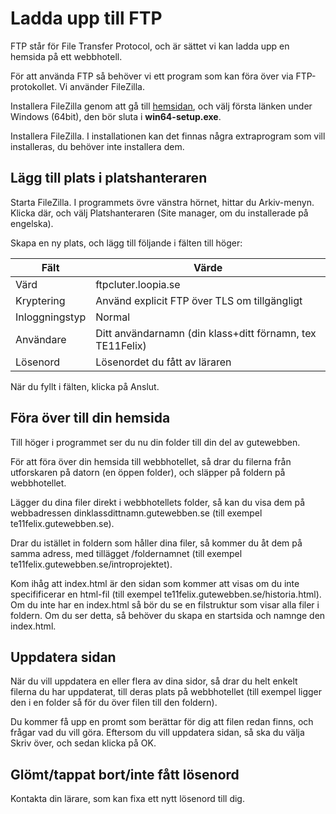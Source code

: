 # Ladda upp till FTP

FTP står för File Transfer Protocol, och är sättet vi kan ladda upp en hemsida på ett webbhotell.

För att använda FTP så behöver vi ett program som kan föra över via FTP-protokollet. Vi använder FileZilla.

Installera FileZilla genom att gå till [hemsidan](https://filezilla-project.org/download.php?show_all=1), och välj första länken under Windows (64bit), den bör sluta i **win64-setup.exe**.

Installera FileZilla. I installationen kan det finnas några extraprogram som vill installeras, du behöver inte installera dem.

## Lägg till plats i platshanteraren

Starta FileZilla. I programmets övre vänstra hörnet, hittar du Arkiv-menyn. Klicka där, och välj Platshanteraren (Site manager, om du installerade på engelska).

Skapa en ny plats, och lägg till följande i fälten till höger:

| Fält           | Värde                                                     |
| -------------- | --------------------------------------------------------- |
| Värd           | ftpcluter.loopia.se                                       |
| Kryptering     | Använd explicit FTP över TLS om tillgängligt              |
| Inloggningstyp | Normal                                                    |
| Användare      | Ditt användarnamn (din klass+ditt förnamn, tex TE11Felix) |
| Lösenord       | Lösenordet du fått av läraren                             |

När du fyllt i fälten, klicka på Anslut.

## Föra över till din hemsida

Till höger i programmet ser du nu din folder till din del av gutewebben.

För att föra över din hemsida till webbhotellet, så drar du filerna från utforskaren på datorn (en öppen folder), och släpper på foldern på webbhotellet.

Lägger du dina filer direkt i webbhotellets folder, så kan du visa dem på webbadressen dinklassdittnamn.gutewebben.se (till exempel te11felix.gutewebben.se).

Drar du istället in foldern som håller dina filer, så kommer du åt dem på samma adress, med tillägget /foldernamnet (till exempel te11felix.gutewebben.se/introprojektet).

Kom ihåg att index.html är den sidan som kommer att visas om du inte specifificerar en html-fil (till exempel te11felix.gutewebben.se/historia.html). Om du inte har en index.html så bör du se en filstruktur som visar alla filer i foldern. Om du ser detta, så behöver du skapa en startsida och namnge den index.html.

## Uppdatera sidan

När du vill uppdatera en eller flera av dina sidor, så drar du helt enkelt filerna du har uppdaterat, till deras plats på webbhotellet (till exempel ligger den i en folder så för du över filen till den foldern).

Du kommer få upp en promt som berättar för dig att filen redan finns, och frågar vad du vill göra. Eftersom du vill uppdatera sidan, så ska du välja Skriv över, och sedan klicka på OK.

## Glömt/tappat bort/inte fått lösenord

Kontakta din lärare, som kan fixa ett nytt lösenord till dig.
